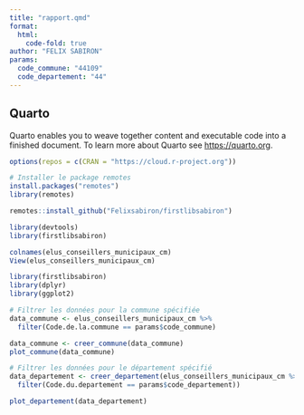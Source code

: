```yaml
---
title: "rapport.qmd"
format: 
  html:
    code-fold: true
author: "FELIX SABIRON"
params:
  code_commune: "44109"
  code_departement: "44"
---
```


## Quarto

Quarto enables you to weave together content and executable code into a finished document. To learn more about Quarto see <https://quarto.org>.

```r
options(repos = c(CRAN = "https://cloud.r-project.org"))
```


```r
# Installer le package remotes
install.packages("remotes")
library(remotes)

```

```r
remotes::install_github("Felixsabiron/firstlibsabiron")
```

```r
library(devtools)
library(firstlibsabiron)
```

```r
colnames(elus_conseillers_municipaux_cm)
View(elus_conseillers_municipaux_cm)
```

```r
library(firstlibsabiron)
library(dplyr)
library(ggplot2)

# Filtrer les données pour la commune spécifiée
data_commune <- elus_conseillers_municipaux_cm %>%
  filter(Code.de.la.commune == params$code_commune)

data_commune <- creer_commune(data_commune)
plot_commune(data_commune)
```

```r
# Filtrer les données pour le département spécifié
data_departement <- creer_departement(elus_conseillers_municipaux_cm %>%
  filter(Code.du.departement == params$code_departement))

plot_departement(data_departement)

```

